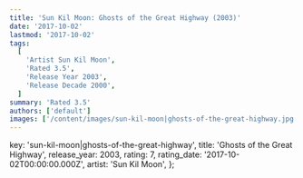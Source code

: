 ```yaml
---
title: 'Sun Kil Moon: Ghosts of the Great Highway (2003)'
date: '2017-10-02'
lastmod: '2017-10-02'
tags:
  [
    'Artist Sun Kil Moon',
    'Rated 3.5',
    'Release Year 2003',
    'Release Decade 2000',
  ]
summary: 'Rated 3.5'
authors: ['default']
images: ['/content/images/sun-kil-moon|ghosts-of-the-great-highway.jpg']
---
```


  key: 'sun-kil-moon|ghosts-of-the-great-highway',
  title: 'Ghosts of the Great Highway',
  release_year: 2003,
  rating: 7,
  rating_date: '2017-10-02T00:00:00.000Z',
  artist: 'Sun Kil Moon',
};

<MusicRating data={data} />
